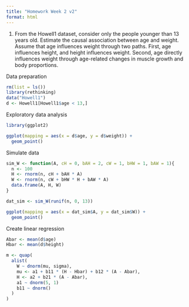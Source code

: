 ```yaml
---
title: "Homework Week 2 v2"
format: html
---
```


:::question
1. From the Howell1 dataset, consider only the people younger than 13 years old. Estimate the causal association between age and weight. Assume that age influences weight through two paths. First, age influences height, and height influences weight. Second, age directly influences weight through age-related changes in muscle growth and body proportions.
:::

Data preparation
```r
rm(list = ls())
library(rethinking)
data("Howell1")
d <- Howell1[Howell1$age < 13,]
```

Exploratory data analysis
```r
library(ggplot2)

ggplot(mapping = aes(x = d$age, y = d$weight)) +
  geom_point()
```

Simulate data
```r
sim_W <- function(A, cH = 0, bAH = 2, cW = 1, bHW = 1, bAW = 1){
  n <- 100
  H <- rnorm(n, cH + bAH * A)
  W <- rnorm(n, cW + bHW * H + bAW * A)
  data.frame(A, H, W)
}

dat_sim <- sim_W(runif(n, 0, 13))

ggplot(mapping = aes(x = dat_sim$A, y = dat_sim$W)) +
  geom_point()
```

Create linear regression
```r
Abar <- mean(d$age)
Hbar <- mean(d$height)

m <- quap(
  alist(
    W ~ dnorm(mu, sigma),
    mu <- a1 + b11 * (H - Hbar) + b12 * (A - Abar),
    H <- a2 + b21 * (A - Abar),
    a1 ~ dnorm(5, 1)
    b11 ~ dnorm()
  )
)
```

